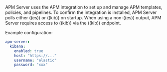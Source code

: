
APM Server uses the APM integration to set up and manage APM templates, policies, and pipelines.
To confirm the integration is installed, APM Server polls either ((es)) or ((kib)) on startup.
When using a non-((es)) output, APM Server requires access to ((kib)) via the
<DocLink slug="/en/observability/apm-setup-kibana-endpoint">((kib)) endpoint</DocLink>.

Example configuration:

```yaml
apm-server:
  kibana:
    enabled: true
    host: "https://..."
    username: "elastic"
    password: "xxx"
```

